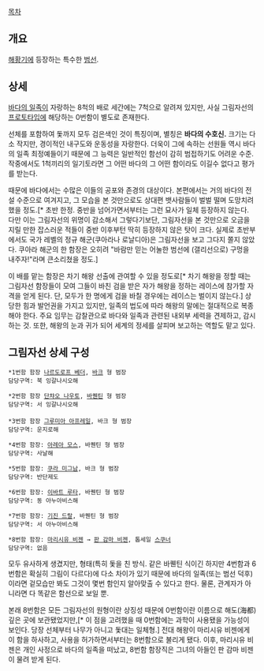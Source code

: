 [[목차]]

== 개요 ==
[[해황기]]에 등장하는 특수한 [[범선]].

== 상세 ==
[[바다의 일족]]이 자랑하는 8척의 배로 세간에는 7척으로 알려져 있지만, 사실 그림자선의 [[프로토타입]]에 해당하는 0번함이 별도로 존재한다. 

선체를 포함하여 돛까지 모두 검은색인 것이 특징이며, 별칭은 '''바다의 수호신.''' 크기는 다소 작지만, 경이적인 내구도와 운동성을 자랑한다. 더욱이 그에 속하는 선원들 역시 바다의 일족 최정예들이기 때문에 그 능력은 일반적인 함선이 감히 범접하기도 어려운 수준. 작중에서도 1척끼리의 일기토라면 그 어떤 바다의 그 어떤 함이라도 이길수 없다고 평가를 받는다.

때문에 바다에서는 수많은 이들의 공포와 존경의 대상이다. 본편에서는 거의 바다의 전설 수준으로 여겨지고, 그 모습을 본 것만으로도 상대편 뱃사람들이 벌벌 떨며 도망치려 했을 정도.[* 초반 한정. 중반을 넘어가면서부터는 그런 묘사가 일체 등장하지 않는다. 다만 이는 그림자선의 위명이 감소해서 그렇다기보단, 그림자선을 본 것만으로 오금을 지릴 만한 잡스러운 적들이 중반 이후부턴 딱히 등장하지 않은 탓이 크다. 실제로 초반부에서도 국가 레벨의 정규 해군(쿠아라나 로날디아)은 그림자선을 보고 그다지 쫄지 않았다. 쿠아라 해군의 한 함장은 오히려 "바람만 믿는 어눌한 범선에 (갤리선으로) 구멍을 내주자!"라며 큰소리쳤을 정도.]

이 배를 맡는 함장은 차기 해왕 선출에 관여할 수 있을 정도로[* 차기 해왕을 정할 때는 그림자선 함장들이 모여 그들이 바친 검을 받은 자가 해왕을 정하는 레이스에 참가할 자격을 얻게 된다. 단, 모두가 한 명에게 검을 바칠 경우에는 레이스는 벌이지 않는다.] 상당한 힘과 발언권을 가지고 있지만, 일족의 법도에 따라 해왕의 말에는 절대적으로 복종해야 한다. 주요 임무는 감찰관으로 바다와 일족과 관련된 내외부 세력을 견제하고, 감시하는 것. 또한, 해왕의 눈과 귀가 되어 세계의 정세를 살피며 보고하는 역할도 맡고 있다.

== 그림자선 상세 구성 ==
 *1번함 함장 [[나르도로프 베더]], [[바크]] 형 범장
 담당구역: 북 잉갈나시오해

 *2번함 함장 [[단챠오 나우토]], [[바퀜틴]] 형 범장
 담당구역: 서 잉갈나시오해
 
 *3번함 함장 [[그루미아 아프레일]], 바크 형 범장
 담당구역: 운지로해

 *4번함 함장: [[아레아 모스]], 바퀜틴 형 범장
 담당구역: 사날해

 *5번함 함장: [[쿠라 미그남]], 바크 형 범장
 담당구역: 반단제도

 *6번함 함장: [[이바트 루타]], 바퀜틴 형 범장
 담당구역: 동 아누아비스해

 *7번함 함장: [[기진 드랄]], 바퀜틴 형 범장
 담당구역: 서 아누아비스해

 *8번함 함장: [[마리시유 비젠]] → [[판 감마 비젠]], 톱세일 [[스쿠너]]
 담당구역: 없음

모두 유사하게 생겼지만, 형태(특히 돛을 친 방식. 같은 바퀜틴 식이긴 하지만 4번함과 6번함은 확실히 그림이 다르다)에 다소 차이가 있기 때문에 바다의 일족(또는 범선 덕후)이라면 겉모습만 봐도 그것이 몇번 함인지 알아맞출 수 있다고 한다. 물론, 관계자가 아니라면 다 똑같은 함선으로 보일 뿐.

본래 8번함은 모든 그림자선의 원형이란 상징성 때문에 0번함이란 이름으로 해도(海都) 깊은 곳에 보관됐었지만,[* 이 점을 고려했을 때 0번함에는 과학이 사용됐을 가능성이 보인다. 당장 선체부터 나무가 아니고 돛대는 일체형.] 전대 해왕이 마리시유 비젠에게 이 함을 하사하고, 사용을 허가하면서부터는 8번함으로 불리게 됐다. 이후, 마리시유 비젠은 개인 사정으로 바다의 일족을 떠났고, 8번함 함장직은 그녀의 아들인 판 감마 비젠이 물려 받게 된다.
